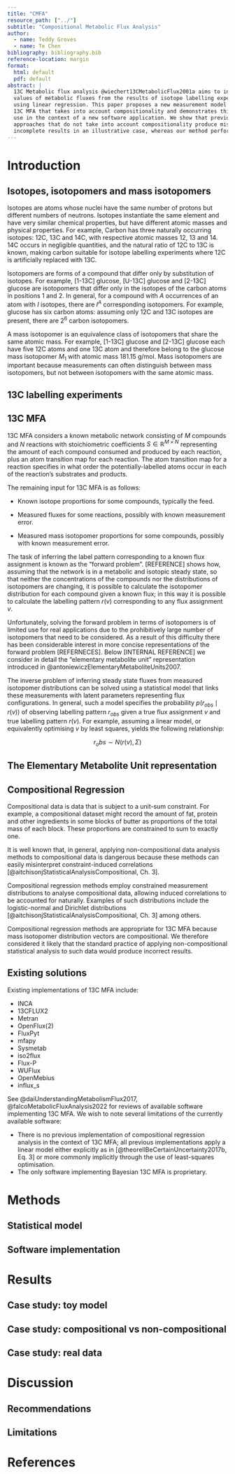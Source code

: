 ```yaml
---
title: "CMFA"
resource_path: ["../"]
subtitle: "Compositional Metabolic Flux Analysis"
author:
  - name: Teddy Groves
  - name: Te Chen
bibliography: bibliography.bib
reference-location: margin
format:
  html: default
  pdf: default
abstract: |
  13C Metabolic flux analysis @wiechert13CMetabolicFlux2001a aims to infer the
  values of metabolic fluxes from the results of isotope labelling experiments
  using linear regression. This paper proposes a new measurement model for use in
  13C MFA that takes into account compositionality and demonstrates this model's
  use in the context of a new software application. We show that previous MFA
  approaches that do not take into account compositionality produce misleading or
  incomplete results in an illustrative case, whereas our method performs well.
---
```


# Introduction

## Isotopes, isotopomers and mass isotopomers

Isotopes are atoms whose nuclei have the same number of protons but different
numbers of neutrons. Isotopes instantiate the same element and have very
similar chemical properties, but have different atomic masses and physical
properties. For example, Carbon has three naturally occurring isotopes: 12C, 13C
and 14C, with respective atomic masses 12, 13 and 14. 14C occurs in negligible
quantities, and the natural ratio of 12C to 13C is known, making carbon suitable
for isotope labelling experiments where 12C is artificially replaced with 13C.

Isotopomers are forms of a compound that differ only by substitution of
isotopes. For example, [1-13C] glucose, [U-13C] glucose and [2-13C] glucose are
isotopomers that differ only in the isotopes of the carbon atoms in positions
1 and 2. In general, for a compound with $A$ occurrences of an atom with $I$
isotopes, there are $I^A$ corresponding isotopomers. For example, glucose has
six carbon atoms: assuming only 12C and 13C isotopes are present, there are
$2^6$ carbon isotopomers.

A mass isotopomer is an equivalence class of isotopomers that share the same
atomic mass. For example, [1-13C] glucose and [2-13C] glucose each have five
12C atoms and one 13C atom and therefore belong to the glucose mass isotopomer
$M_1$ with atomic mass 181.15 g/mol. Mass isotopomers are important because
measurements can often distinguish between mass isotopomers, but not between
isotopomers with the same atomic mass.

## 13C labelling experiments

## 13C MFA

13C MFA considers a known metabolic network consisting of $M$ compounds and
$N$ reactions with stoichiometric coefficients $S\in\mathbb{R}^{M\times N}$
representing the amount of each compound consumed and produced by each reaction,
plus an atom transition map for each reaction. The atom transition map for a
reaction specifies in what order the potentially-labelled atoms occur in each of
the reaction's substrates and products.

The remaining input for 13C MFA is as follows:

- Known isotope proportions for some compounds, typically the feed.

- Measured fluxes for some reactions, possibly with known measurement error.

- Measured mass isotopomer proportions for some compounds, possibly with known
measurement error.

The task of inferring the label pattern corresponding to a known flux assignment
is known as the "forward problem". [REFERENCE] shows how, assuming that the
network is in a metabolic and isotopic steady state, so that neither the
concentrations of the compounds nor the distributions of isotopomers are
changing, it is possible to calculate the isotopomer distribution for each
compound given a known flux; in this way it is possible to calculate the
labelling pattern $r(v)$ corresponding to any flux assignment $v$.

Unfortunately, solving the forward problem in terms of isotopomers is of
limited use for real applications due to the prohibitively large number
of isotopomers that need to be considered. As a result of this difficulty
there has been considerable interest in more concise representations of
the forward problem [REFERNECES]. Below [INTERNAL REFERENCE] we consider
in detail the "elementary metabolite unit" representation introduced in
@antoniewiczElementaryMetaboliteUnits2007.

The inverse problem of inferring steady state fluxes from measured isotopomer
distributions can be solved using a statistical model that links these
measurements with latent parameters representing flux configurations. In
general, such a model specifies the probability $p(r_{obs}\mid r(v))$ of
observing labelling pattern $r_{obs}$ given a true flux assignment $v$ and true
labelling pattern $r(v)$. For example, assuming a linear model, or equivalently
optimising $v$ by least squares, yields the following relationship:

$$
\begin{equation}
r_obs \sim N(r(v), \Sigma)
\end{equation}
$$

## The Elementary Metabolite Unit representation

## Compositional Regression

Compositional data is data that is subject to a unit-sum constraint. For
example, a compositional dataset might record the amount of fat, protein and
other ingredients in some blocks of butter as proportions of the total mass of
each block. These proportions are constrained to sum to exactly one.

It is well known that, in general, applying non-compositional data
analysis methods to compositional data is dangerous because these
methods can easily misinterpret constraint-induced correlations
[@aitchisonjStatisticalAnalysisCompositional, Ch. 3].

Compositional regression methods employ constrained measurement distributions
to analyse compositional data, allowing induced correlations to be accounted
for naturally. Examples of such distributions include the logistic-normal and
Dirichlet distributions [@aitchisonjStatisticalAnalysisCompositional, Ch. 3]
among others.

Compositional regression methods are appropriate for 13C MFA because mass
isotopomer distribution vectors are compositional. We therefore considered it
likely that the standard practice of applying non-compositional statistical
analysis to such data would produce incorrect results.

## Existing solutions

Existing implementations of 13C MFA include:

- INCA
- 13CFLUX2
- Metran
- OpenFlux(2)
- FluxPyt
- mfapy
- Sysmetab
- iso2flux
- Flux-P
- WUFlux
- OpenMebius
- influx\_s

See @daiUnderstandingMetabolismFlux2017, @falcoMetabolicFluxAnalysis2022 for
reviews of available software implementing 13C MFA. We wish to note several
limitations of the currently available software:

- There is no previous implementation of compositional regression analysis in
the context of 13C MFA; all previous implementations apply a linear model either
explicitly as in [@theorellBeCertainUncertainty2017b, Eq. 3] or more commonly
implicitly through the use of least-squares optimisation.
- The only software implementing Bayesian 13C MFA is proprietary.

# Methods

## Statistical model
## Software implementation

# Results

## Case study: toy model
## Case study: compositional vs non-compositional
## Case study: real data

# Discussion

## Recommendations
## Limitations

# References
